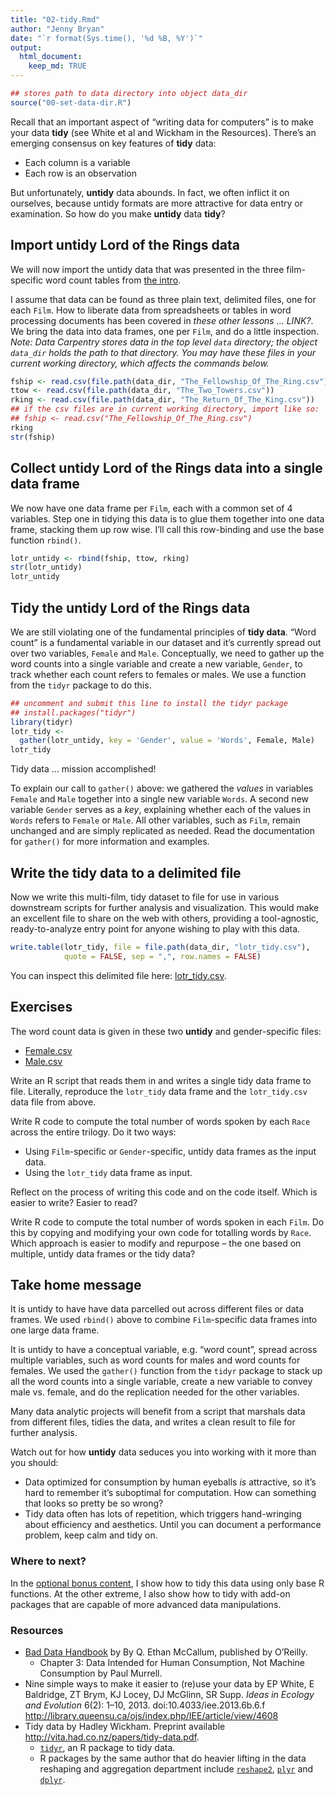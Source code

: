 ```yaml
---
title: "02-tidy.Rmd"
author: "Jenny Bryan"
date: "`r format(Sys.time(), '%d %B, %Y')`"
output:
  html_document:
    keep_md: TRUE
---
```


```r
## stores path to data directory into object data_dir
source("00-set-data-dir.R")
```


Recall that an important aspect of "writing data for computers" is to make your data __tidy__ (see White et al and Wickham in the Resources). There's an emerging consensus on key features of __tidy__ data:

  * Each column is a variable
  * Each row is an observation

But unfortunately, __untidy__ data abounds. In fact, we often inflict it on ourselves, because untidy formats are more attractive for data entry or examination. So how do you make __untidy__ data __tidy__?

## Import untidy Lord of the Rings data

We will now import the untidy data that was presented in the three film-specific word count tables from [the intro](01-intro.md).

I assume that data can be found as three plain text, delimited files, one for each `Film`. How to liberate data from spreadsheets or tables in word processing documents has been covered in *these other lessons ... LINK?*. We bring the data into data frames, one per `Film`, and do a little inspection. *Note: Data Carpentry stores data in the top level `data` directory; the object `data_dir` holds the path to that directory. You may have these files in your current working directory, which affects the commands below.*

```r
fship <- read.csv(file.path(data_dir, "The_Fellowship_Of_The_Ring.csv"))
ttow <- read.csv(file.path(data_dir, "The_Two_Towers.csv"))
rking <- read.csv(file.path(data_dir, "The_Return_Of_The_King.csv")) 
## if the csv files are in current working directory, import like so:
## fship <- read.csv("The_Fellowship_Of_The_Ring.csv")
rking
str(fship)
```

## Collect untidy Lord of the Rings data into a single data frame

We now have one data frame per `Film`, each with a common set of 4 variables. Step one in tidying this data is to glue them together into one data frame, stacking them up row wise. I'll call this row-binding and use the base function `rbind()`.

```r
lotr_untidy <- rbind(fship, ttow, rking)
str(lotr_untidy)
lotr_untidy
```

## Tidy the untidy Lord of the Rings data

We are still violating one of the fundamental principles of __tidy data__. "Word count" is a fundamental variable in our dataset and it's currently spread out over two variables, `Female` and `Male`. Conceptually, we need to gather up the word counts into a single variable and create a new variable, `Gender`, to track whether each count refers to females or males. We use a function from the `tidyr` package to do this.
```r
## uncomment and submit this line to install the tidyr package
## install.packages("tidyr")
library(tidyr)
lotr_tidy <-
  gather(lotr_untidy, key = 'Gender', value = 'Words', Female, Male)
lotr_tidy
```

Tidy data ... mission accomplished!

To explain our call to `gather()` above: we gathered the *values* in variables `Female` and `Male` together into a single new variable `Words`. A second new variable `Gender` serves as a *key*, explaining whether each of the values in `Words` refers to `Female` or `Male`. All other variables, such as `Film`, remain unchanged and are simply replicated as needed. Read the documentation for `gather()` for more information and examples.

## Write the tidy data to a delimited file

Now we write this multi-film, tidy dataset to file for use in various downstream scripts for further analysis and visualization. This would make an excellent file to share on the web with others, providing a tool-agnostic, ready-to-analyze entry point for anyone wishing to play with this data.

```r
write.table(lotr_tidy, file = file.path(data_dir, "lotr_tidy.csv"),
            quote = FALSE, sep = ",", row.names = FALSE)
```

You can inspect this delimited file here: [lotr_tidy.csv](../../data/tidy-data/lotr_tidy.csv).

## Exercises

The word count data is given in these two __untidy__ and gender-specific files:

  * [Female.csv](../../data/tidy-data/Female.csv)
  * [Male.csv](../../data/tidy-data/Male.csv)
  
Write an R script that reads them in and writes a single tidy data frame to file. Literally, reproduce the `lotr_tidy` data frame and the `lotr_tidy.csv` data file from above.

Write R code to compute the total number of words spoken by each `Race` across the entire trilogy. Do it two ways:

  * Using `Film`-specific or `Gender`-specific, untidy data frames as the input data.
  * Using the `lotr_tidy` data frame as input.

Reflect on the process of writing this code and on the code itself. Which is easier to write? Easier to read?

Write R code to compute the total number of words spoken in each `Film`. Do this by copying and modifying your own code for totalling words by `Race`. Which approach is easier to modify and repurpose -- the one based on multiple, untidy data frames or the tidy data?

## Take home message

It is untidy to have have data parcelled out across different files or data frames. We used `rbind()` above to combine `Film`-specific data frames into one large data frame.

It is untidy to have a conceptual variable, e.g. "word count", spread across multiple variables, such as word counts for males and word counts for females. We used the `gather()` function from the `tidyr` package to stack up all the word counts into a single variable, create a new variable to convey male vs. female, and  do the replication needed for the other variables.

Many data analytic projects will benefit from a script that marshals data from different files, tidies the data, and writes a clean result to file for further analysis.

Watch out for how __untidy__ data seduces you into working with it more than you should:

  * Data optimized for consumption by human eyeballs *is* attractive, so it's hard to remember it's suboptimal for computation. How can something that looks so pretty be so wrong?
  * Tidy data often has lots of repetition, which triggers hand-wringing about efficiency and aesthetics. Until you can document a performance problem, keep calm and tidy on.

### Where to next?

In the [optional bonus content](03-tidy-bonus-content.md), I show how to tidy this data using only base R functions. At the other extreme, I also show how to tidy with add-on packages that are capable of more advanced data manipulations.

### Resources

  * [Bad Data Handbook](http://shop.oreilly.com/product/0636920024422.do) by By Q. Ethan McCallum, published by O'Reilly.
    - Chapter 3: Data Intended for Human Consumption, Not Machine Consumption by Paul Murrell.
  * Nine simple ways to make it easier to (re)use your data by EP White, E Baldridge, ZT Brym, KJ Locey, DJ McGlinn, SR Supp. *Ideas in Ecology and Evolution* 6(2): 1–10, 2013. doi:10.4033/iee.2013.6b.6.f <http://library.queensu.ca/ojs/index.php/IEE/article/view/4608>
  * Tidy data by Hadley Wickham. Preprint available <http://vita.had.co.nz/papers/tidy-data.pdf>.
    - [`tidyr`](https://github.com/hadley/tidyr), an R package to tidy data.
    - R packages by the same author that do heavier lifting in the data reshaping and aggregation department include [`reshape2`](https://github.com/hadley/reshape), [`plyr`](https://github.com/hadley/plyr) and [`dplyr`](https://github.com/hadley/dplyr).
